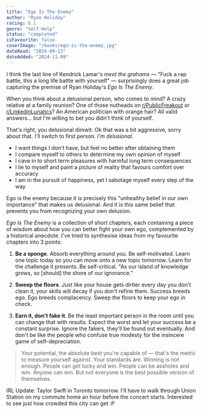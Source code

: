 ```yaml
---
title: "Ego Is The Enemy"
author: "Ryan Holiday"
rating: 8.1
genre: "Self-Help"
status: "completed"
isFavourite: false
coverImage: "/books/ego-is-the-enemy.jpg"
dateRead: "2024-09-13"
dateAdded: "2024-11-09"
---
```


I think the last line of Kendrick Lamar's *meet the grahams* — "Fuck a rap battle, this a long life battle with yourself" — surprisingly does a great job capturing the premise of Ryan Holiday's *Ego Is The Enemy*.

When you think about a delusional person, who comes to mind? A crazy relative at a family reunion? One of those nutheads on [r/PublicFreakout](https://www.reddit.com/r/PublicFreakout/) or [r/LinkedinLunatics](https://www.reddit.com/r/LinkedInLunatics/)? An American politician with orange hair? All valid answers… but I'm willing to bet you didn't think of yourself.

That's right, you delusional dimwit. Ok that was a bit aggressive, sorry about that. I'll switch to first person. *I'm delusional*.

- I want things I don't have, but feel no better after obtaining them
- I compare myself to others to determine my own opinion of myself
- I cave in to short term pleasures with harmful long term consequences
- I lie to myself and paint a picture of reality that favours comfort over accuracy
- I am in the pursuit of happiness, yet I sabotage myself every step of the way

Ego is the enemy because it is precisely this "unhealthy belief in our own importance" that makes us delusional. And it is this same belief that prevents you from recognizing your own delusion.

*Ego Is The Enemy* is a collection of short chapters, each containing a piece of wisdom about how you can better fight your own ego, complemented by a historical anecdote. I've tried to synthesise ideas from my favourite chapters into 3 points:

1. **Be a sponge**. Absorb everything around you. Be self-motivated. Learn one topic today so you can move onto a new topic tomorrow. Learn for the challenge it presents. Be self-critical. "As our island of knowledge grows, so [should] the shore of our ignorance."

2. **Sweep the floors**. Just like your house gets dirtier every day you don't clean it, your skills will decay if you don't refine them. Success breeds ego. Ego breeds complacency. Sweep the floors to keep your ego in check.

3. **Earn it, don't fake it**. Be the least important person in the room until you can change that with results. Expect the worst and let your success be a constant surprise. Ignore the fakers, they'll be found out eventually. And don't be like the people who confuse true modesty for the insincere game of self-depreciation.

> Your potential, the absolute best you're capable of — that's the metric to measure yourself against. Your standards are. Winning is not enough. People can get lucky and win. People can be assholes and win. Anyone can win. But not everyone is the best possible version of themselves.

IRL Update: Taylor Swift in Toronto tomorrow. I'll have to walk through Union Station on my commute home an hour before the concert starts. Interested to see just how crowded this city can get :P